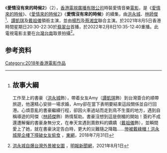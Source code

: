 {{無綫劇集
| 中文劇名 = 愛情沒有來的時候2
| 英文劇名 = No Love Left in Tainan2
| 圖像 = 
| 製作年份 = 2018年
| 海外推出日期 = 
| 海外推出國家 = 
| 翡翠台首播日期 = 2018年8月5日
| 翡翠台首播時間 = 星期日 20:30 - 22:30 
| 監製 = 
| 製作統籌 = 
| 編審 = 
| 導演 ＝ 
| 執行導演 ＝ 
| 編劇 = {{nowrap|[[李蕙娟|李蕙娟]]、[[林德侯|林德侯]]、[[李郁芯|李郁芯]]}}
| 編導 = {{nowrap|[[奚岳隆|奚岳隆]]、[[林德侯|林德侯]]}}
| 助理編導 = 
| 集數 = 1
| 主題曲 = 開始的故事
| 作曲 = [[徐洛鏘|徐洛鏘]] 、 Label Li
| 填詞 = [[張美賢|張美賢]]
| 主唱 = [[戴祖儀|戴祖儀]]
| 片尾曲=
| 作曲2=
| 填詞2=
| 主唱2=
| 插曲 = 舊歡如夢
| 作曲3 = [[許石|許石]] 
| 填詞3 = [[龐秋華|龐秋華]]
| 主唱3 = [[洪永城|洪永城]]、[[林師傑|林師傑]]
| 插曲2= 百花亭之戀
| 作曲4=[[嚴華|嚴　華]]
| 填詞4 =[[郭炳堅|郭炳堅]]
| 主唱4 =[[康華|康　華]]
| 劇種 = 
| 外景 = [[台灣|台灣]][[台南|台南]]、[[台中|台中]]、[[嘉義|嘉義]]、[[新港奉天宮|新港奉天宮]]
| 製作公司 = [[香港|香港]][[電視廣播有限公司|電視廣播有限公司]]
| 主演 = {{nowrap|[[洪永城|洪永城]]、[[林師傑|林師傑]]、[[譚凱琪|譚凱琪]]、[[楊烈|楊　烈]]、}}<br>[[蔡湘宜|蔡湘宜]]、[[戴祖儀|戴祖儀]]
| 網頁 = http://programme.tvb.com/drama/noloveleftintainan/
| 晚於= [[愛情来的時候2|愛情来的時候2]]<br>[[愛情來的時候|愛情來的時候]]
}}

《'''愛情沒有來的時候2'''》（{{lang-en|'''No Love Left in Tainan'''}}2），[[香港|香港]][[電視廣播有限公司|電視廣播有限公司]]時裝愛情音樂[[電視電影|電影]]，是《[[愛情來的時候|愛情來的時候]]》、《[[愛情來的時候2|愛情來的時候2]]》《'''愛情沒有來的時候'''》的續集，由[[洪永城|洪永城]]、[[林師傑|林師傑]]<ref>
==故事大綱==
工作至上的書豪（[[洪永城|洪永城]]飾），帶着女友Amy（[[譚凱琪|譚凱琪]]飾）到台灣簽合約順帶旅遊，他還精心安排一場求婚，Amy卻在當下表明要結束這段關係並自行回港。心煩意亂的書豪繼續行程，卻因火車過站而走到鳥不生蛋的地方，遇到自稱導遊的阿傑（[[林師傑|林師傑]]飾）熱情幫助。書豪沒想到這是倒楣的開始！簽約不成還遭解僱的書豪身無分文，在奉天宮遇到賣飲料的嬌嬌（[[戴祖儀|戴祖儀]]飾），並瞬間愛上了她，就在書豪決定告白時，更大的災難隨之降臨……[http://hk.on.cc/hk/bkn/cnt/entertainment/20180801/bkn-20180801233010764-0801_00862_001.html 慘被戴綠帽！洪永城屋企樓下撞破女友偷食] {{Wayback|url=http://hk.on.cc/hk/bkn/cnt/entertainment/20180801/bkn-20180801233010764-0801_00862_001.html |date=20180805204225 }}，[[ON.CC|東網]]，2018年7月31日</ref>、[[譚凱琪|譚凱琪]]及[[戴祖儀|戴祖儀]]領銜主演，並由[[楊烈|楊烈]]及[[蔡湘宜|蔡湘宜]]聯合主演。於2021年8月5日香港時間星期日20:30-22:30於[[翡翠台|翡翠台]]首播，於2022年2月8日10:35-12:40重播。此電視電影主要在[[台灣|台灣]][[台南|台南]]取景拍攝<ref>[https://news.mingpao.com/pns/dailynews/web_tc/article/20180801/s00016/1533061082099 洪永城自爆台灣外景被女圍] {{Wayback|url=https://news.mingpao.com/pns/dailynews/web_tc/article/20180801/s00016/1533061082099 |date=20180805233705 }}，[[明報|明報新聞網]]，2021年8月1日</ref>。

==参考资料==
{{reflist}}

[[Category:2018年香港電影作品|Category:2018年香港電影作品]]
{{movie-stub}}